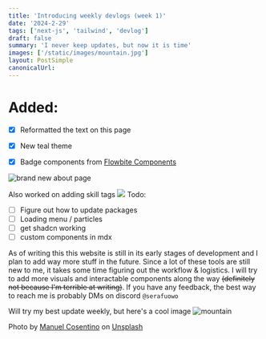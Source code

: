 ```yaml
---
title: 'Introducing weekly devlogs (week 1)'
date: '2024-2-29'
tags: ['next-js', 'tailwind', 'devlog']
draft: false
summary: 'I never keep updates, but now it is time'
images: ['/static/images/mountain.jpg']
layout: PostSimple
canonicalUrl:
---
```


# Added: 

- [x] Reformatted the text on this page
- [x] New teal theme 
- [x] Badge components from [Flowbite Components](https://flowbite.com/docs/typography/images/)


![brand new about page](/static/images/webdev/image.png)

Also worked on adding skill tags
![](/static/images/webdev/tags.png)
Todo: 
- [ ] Figure out how to update packages
- [ ] Loading menu / particles
- [ ] get shadcn working
- [ ] custom components in mdx 

As of writing this this website is still in its early stages of development and I plan to add 
way more stuff in the future. Since a lot of these tools are still new to me, it takes some time 
figuring out the workflow & logistics. 
I will try to add more visuals and interactable components along the way ~~(definitely not because I'm 
terrible at writing)~~. If you have any feedback, the best way to reach me is probably DMs on discord `@serafuowo`

Will try my best update weekly, but here's a cool image 
![mountain](/static/images/mountain.jpg)

Photo by [Manuel Cosentino](https://unsplash.com/ja/@manucosen)
on [Unsplash](https://unsplash.com/ja)
 